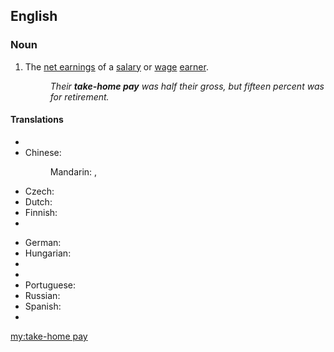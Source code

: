 ==English==

===Noun===
{{en-noun|head=[[take]]-[[home]] [[pay]]|-}}

# The [[net earnings]] of a [[salary]] or [[wage]] [[earner]].
#: ''Their '''take-home pay''' was half their gross, but fifteen percent was for retirement.''

====Translations====
{{trans-top|net earnings of a wage earner}}
* {{trreq|ar}}
* Chinese:
*: Mandarin: {{t|cmn|扣稅後的實得工資|sc=Hani}}, {{t|cmn|扣税后的实得工资|tr=kòushuì hòu de shídé gōngzī|sc=Hani}}
* Czech: {{t-|cs|čistý plat}}
* Dutch: {{t-|nl|nettoloon|n}}
* Finnish: {{t-|fi|nettopalkka}}
* {{trreq|fr}}
{{trans-mid}}
* German: {{t-|de|Nettogehalt|n}}
* Hungarian: {{t-|hu|nettó bér}}
* {{trreq|it}}
* {{trreq|ja}}
* Portuguese: {{t+|pt|renda|f}}
* Russian: {{t-|ru|чистый заработок|m|tr=čístyj zárabotok|sc=Cyrl}}
* Spanish: {{t-|es|salario neto|m}}
* {{trreq|sv}}
{{trans-bottom}}

[[my:take-home pay]]
